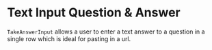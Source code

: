 
<Meta title="design system/organisms/survey/question/text input single row" />

# Text Input Question & Answer

`TakeAnswerInput` allows a user to enter a text answer to a question in a single row which is ideal for pasting in a url.

<Canvas>
  <Story name="text input single row">
    <TakeAnswerInput />
  </Story>
</Canvas>